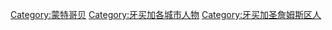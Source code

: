 [[Category:蒙特哥贝|Category:蒙特哥贝]]
[[Category:牙买加各城市人物|Category:牙买加各城市人物]]
[[Category:牙买加圣詹姆斯区人|Category:牙买加圣詹姆斯区人]]